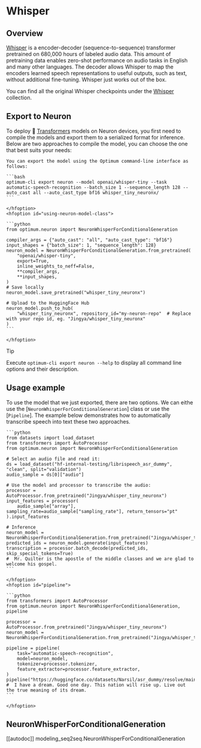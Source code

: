 <!---
Copyright 2025 The HuggingFace Team. All rights reserved.

Licensed under the Apache License, Version 2.0 (the "License");
you may not use this file except in compliance with the License.
You may obtain a copy of the License at

    http://www.apache.org/licenses/LICENSE-2.0

Unless required by applicable law or agreed to in writing, software
distributed under the License is distributed on an "AS IS" BASIS,
WITHOUT WARRANTIES OR CONDITIONS OF ANY KIND, either express or implied.
See the License for the specific language governing permissions and
limitations under the License.
-->

# Whisper

## Overview

[Whisper](https://hf.co/papers/2212.04356) is a encoder-decoder (sequence-to-sequence) transformer pretrained on 680,000 hours of labeled audio data. This amount of pretraining data enables zero-shot performance on audio tasks in English and many other languages. The decoder allows Whisper to map the encoders learned speech representations to useful outputs, such as text, without additional fine-tuning. Whisper just works out of the box.

You can find all the original Whisper checkpoints under the [Whisper](https://huggingface.co/collections/openai/whisper-release-6501bba2cf999715fd953013) collection.


## Export to Neuron

To deploy 🤗 [Transformers](https://huggingface.co/docs/transformers/index) models on Neuron devices, you first need to compile the models and export them to a serialized format for inference. Below are two approaches to compile the model, you can choose the one that best suits your needs:

<hfoptions id="export-to-neuron">
  <hfoption id="cli">
  
    You can export the model using the Optimum command-line interface as follows:

    ```bash
    optimum-cli export neuron --model openai/whisper-tiny --task automatic-speech-recognition --batch_size 1 --sequence_length 128 --auto_cast all --auto_cast_type bf16 whisper_tiny_neuronx/
    ```

    </hfoption>
    <hfoption id="using-neuron-model-class">

    ```python
    from optimum.neuron import NeuronWhisperForConditionalGeneration

    compiler_args = {"auto_cast": "all", "auto_cast_type": "bf16"}
    input_shapes = {"batch_size": 1, "sequence_length": 128}
    neuron_model = NeuronWhisperForConditionalGeneration.from_pretrained(
        "openai/whisper-tiny",
        export=True,
        inline_weights_to_neff=False,
        **compiler_args,
        **input_shapes,
    )
    # Save locally
    neuron_model.save_pretrained("whisper_tiny_neuronx")

    # Upload to the HuggingFace Hub
    neuron_model.push_to_hub(
        "whisper_tiny_neuronx", repository_id="my-neuron-repo"  # Replace with your repo id, eg. "Jingya/whisper_tiny_neuronx"
    )
    ```

    </hfoption>
</hfoptions>

> [!TIP]
> Execute `optimum-cli export neuron --help` to display all command line options and their description.

## Usage example

To use the model that we just exported, there are two options. We can eithe use the [`NeuronWhisperForConditionalGeneration`] class or use the [`Pipeline`]. The example below demonstrates how to automatically transcribe speech into text these two approaches.

<hfoptions id="usage">
    <hfoption id="neuron-model">

    ```python
    from datasets import load_dataset
    from transformers import AutoProcessor
    from optimum.neuron import NeuronWhisperForConditionalGeneration

    # Select an audio file and read it:
    ds = load_dataset("hf-internal-testing/librispeech_asr_dummy", "clean", split="validation")
    audio_sample = ds[0]["audio"]

    # Use the model and processor to transcribe the audio:
    processor = AutoProcessor.from_pretrained("Jingya/whisper_tiny_neuronx")
    input_features = processor(
        audio_sample["array"], sampling_rate=audio_sample["sampling_rate"], return_tensors="pt"
    ).input_features

    # Inference
    neuron_model = NeuronWhisperForConditionalGeneration.from_pretrained("Jingya/whisper_tiny_neuronx")
    predicted_ids = neuron_model.generate(input_features)
    transcription = processor.batch_decode(predicted_ids, skip_special_tokens=True)
    #  Mr. Quilter is the apostle of the middle classes and we are glad to welcome his gospel.
    ```

    </hfoption>
    <hfoption id="pipeline">

    ```python
    from transformers import AutoProcessor
    from optimum.neuron import NeuronWhisperForConditionalGeneration, pipeline

    processor = AutoProcessor.from_pretrained("Jingya/whisper_tiny_neuronx")
    neuron_model = NeuronWhisperForConditionalGeneration.from_pretrained("Jingya/whisper_tiny_neuronx")

    pipeline = pipeline(
        task="automatic-speech-recognition",
        model=neuron_model,
        tokenizer=processor.tokenizer,
        feature_extractor=processor.feature_extractor,
    )
    pipeline("https://huggingface.co/datasets/Narsil/asr_dummy/resolve/main/mlk.flac")
    #  I have a dream. Good one day. This nation will rise up. Live out the true meaning of its dream.
    ```

    </hfoption>
</hfoptions>


## NeuronWhisperForConditionalGeneration

[[autodoc]] modeling_seq2seq.NeuronWhisperForConditionalGeneration